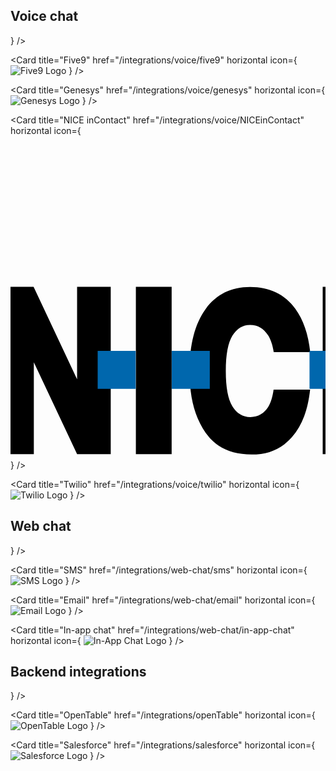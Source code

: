 ## Voice chat

<CardGroup cols={2}>
  <Card
    title="Amazon Connect"
    href="/integrations/voice/amazon-connect"
    horizontal
    icon={
      <img
        src="/images/integrations/amazon-connect.svg"
        alt="Amazon Connect Logo"
        className="h-16 w-auto"
      />
    }
  />

  <Card
    title="Five9"
    href="/integrations/voice/five9"
    horizontal
    icon={
      <img
        src="/images/integrations/five9.svg"
        alt="Five9 Logo"
        className="h-16 w-auto"
      />
    }
  />

  <Card
    title="Genesys"
    href="/integrations/voice/genesys"
    horizontal
    icon={
      <img
        src="/images/integrations/genesys.svg"
        alt="Genesys Logo"
        className="h-16 w-auto"
      />
    }
  />

<Card
  title="NICE inContact"
  href="/integrations/voice/NICEinContact"
  horizontal
  icon={
    <div className="flex items-center justify-center h-12 w-12">
      <svg
        xmlns="http://www.w3.org/2000/svg"
        viewBox="0 0 200 200"
        className="w-auto h-full"
      >
        <g transform="translate(-20, -20) scale(0.5)">
          <path
            fill="#000"
            d="M374.096 351.192c-1.335 9.329-3.513 16.472-6.531 21.421-5.419 8.887-13.075 13.328-22.966 13.328-9.62 0-17.225-4.537-22.813-13.61-5.589-9.071-8.384-23.99-8.384-44.751 0-20.949 2.811-35.962 8.435-45.035 5.621-9.072 13.074-13.609 22.357-13.609 9.688 0 17.36 4.468 23.017 13.398 3.324 5.248 5.662 12.308 7.033 21.154h46.359c-2.413-22.67-8.734-41.05-18.993-55.103-13.415-18.379-32.52-27.568-57.315-27.568-24.186 0-43.054 9.354-56.603 28.058-13.551 18.707-20.324 44.847-20.324 78.423 0 24.039 3.421 44.051 10.264 60.045 6.842 15.992 15.767 27.685 26.777 35.07 11.008 7.392 24.914 11.084 41.715 11.084 16.529 0 30.333-4.28 41.41-12.838 11.076-8.555 19.546-20.528 25.405-35.914 3.629-9.526 6.131-20.714 7.512-33.556l-46.355.003zM27 220.505h42.325l55.234 117.562V220.505h42.726V433h-42.726L69.626 316.326V433H27V220.505zm172.205 0h45.427V433h-45.427V220.505zm237.241 0H557.92v45.369h-76.046v33.771h70.543v43.341h-70.543v41.889h78.247v48.122H436.446V220.505z"
          />
          <path
            fill="#0067AD"
            d="M198.981 301.928h-48.276v48.275h48.276v-48.275zm94.085 0h-48.275v48.275h48.275v-48.275zm174.923 0h-48.275v48.275h48.275v-48.275z"
          />
        </g>
      </svg>
    </div>
  }
/>

  <Card
    title="Twilio"
    href="/integrations/voice/twilio"
    horizontal
    icon={
      <img
        src="/images/integrations/twilio.svg"
        alt="Twilio Logo"
        className="h-16 w-auto"
      />
    }
  />
</CardGroup>

## Web chat

<CardGroup cols={2}>
  <Card
    title="WhatsApp"
    href="/integrations/web-chat/whatsapp"
    horizontal
    icon={
      <img
        src="/images/integrations/whatsapp.svg"
        alt="WhatsApp Logo"
        className="h-16 w-auto"
      />
    }
  />

  <Card
    title="SMS"
    href="/integrations/web-chat/sms"
    horizontal
    icon={
      <img
        src="/images/integrations/sms.svg"
        alt="SMS Logo"
        className="h-16 w-auto"
      />
    }
  />

  <Card
    title="Email"
    href="/integrations/web-chat/email"
    horizontal
    icon={
      <img
        src="/images/integrations/email.svg"
        alt="Email Logo"
        className="h-16 w-auto"
      />
    }
  />

  <Card
    title="In-app chat"
    href="/integrations/web-chat/in-app-chat"
    horizontal
    icon={
      <img
        src="/images/integrations/in-app-chat.svg"
        alt="In-App Chat Logo"
        className="h-16 w-auto"
      />
    }
  />
</CardGroup>

## Backend integrations

<CardGroup cols={2}>
  <Card
    title="HotSOS"
    href="/integrations/hotSOS"
    horizontal
    icon={
      <img
        src="/images/integrations/hotsos.svg"
        alt="HotSOS Logo"
        className="h-16 w-auto"
      />
    }
  />

  <Card
    title="OpenTable"
    href="/integrations/openTable"
    horizontal
    icon={
      <img
        src="/images/integrations/opentable.svg"
        alt="OpenTable Logo"
        className="h-16 w-auto"
      />
    }
  />

  <Card
    title="Salesforce"
    href="/integrations/salesforce"
    horizontal
    icon={
      <img
        src="/images/integrations/salesforce.svg"
        alt="Salesforce Logo"
        className="h-16 w-auto"
      />
    }
  />
</CardGroup>